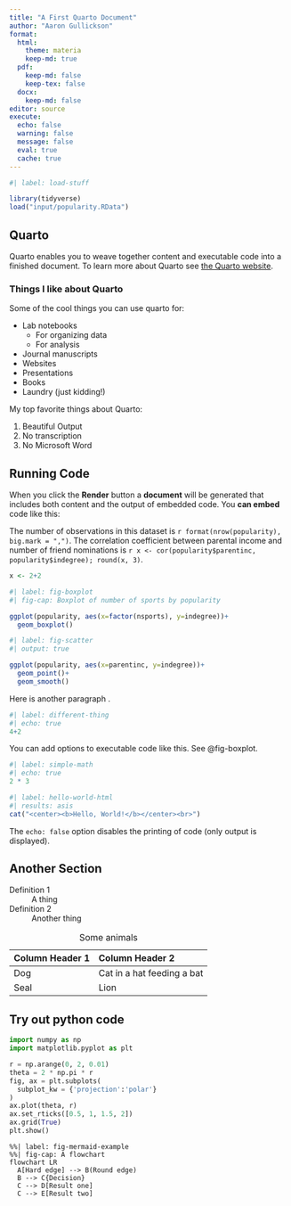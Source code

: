 ```yaml
---
title: "A First Quarto Document"
author: "Aaron Gullickson"
format: 
  html: 
    theme: materia
    keep-md: true
  pdf:
    keep-md: false
    keep-tex: false
  docx:
    keep-md: false
editor: source
execute: 
  echo: false
  warning: false
  message: false
  eval: true
  cache: true
---
```


```r
#| label: load-stuff

library(tidyverse)
load("input/popularity.RData")
```

## Quarto

Quarto enables you to weave together content and executable code into a finished document. To learn more about Quarto see [the Quarto website](https://quarto.org).

### Things I like about Quarto

Some of the cool things you can use quarto for:

* Lab notebooks
   * For organizing data
   * For analysis
* Journal manuscripts
* Websites
* Presentations
* Books
* Laundry (just kidding!)

My top favorite things about Quarto:

1. Beautiful Output
1. No transcription
2. No Microsoft Word

## Running Code

<!-- QUESTION: What is this comment doing here? -->

When you click the **Render** button a <b>document</b> will be generated that includes both content and the output of embedded code. You **can embed** code like this:

The number of observations in this dataset is `r format(nrow(popularity), big.mark = ",")`. The correlation coefficient between parental income and number of friend nominations is `r x <- cor(popularity$parentinc, popularity$indegree); round(x, 3)`.

```r
x <- 2+2
```

```r
#| label: fig-boxplot
#| fig-cap: Boxplot of number of sports by popularity

ggplot(popularity, aes(x=factor(nsports), y=indegree))+
  geom_boxplot()
```

```r
#| label: fig-scatter
#| output: true

ggplot(popularity, aes(x=parentinc, y=indegree))+
  geom_point()+
  geom_smooth()
```

Here is another paragraph <!-- TODO: Figure out what this paragraph is for  -->.

```r
#| label: different-thing
#| echo: true
4+2
```

You can add options to executable code like this. See @fig-boxplot.

```r
#| label: simple-math
#| echo: true
2 * 3
```

```r
#| label: hello-world-html
#| results: asis
cat("<center><b>Hello, World!</b></center><br>")
```

The `echo: false` option disables the printing of code (only output is displayed).

## Another Section

Definition 1
: A thing

Definition 2
: Another thing

| Column Header 1  | Column Header 2 |
|------------------|:---------------|
|   Dog            | Cat in a hat feeding a bat |
| Seal             | Lion            |

: Some animals

## Try out python code

```python
import numpy as np
import matplotlib.pyplot as plt

r = np.arange(0, 2, 0.01)
theta = 2 * np.pi * r
fig, ax = plt.subplots(
  subplot_kw = {'projection':'polar'} 
)
ax.plot(theta, r)
ax.set_rticks([0.5, 1, 1.5, 2])
ax.grid(True)
plt.show()
```


```mermaid
%%| label: fig-mermaid-example
%%| fig-cap: A flowchart
flowchart LR
  A[Hard edge] --> B(Round edge)
  B --> C{Decision}
  C --> D[Result one]
  C --> E[Result two]
```

